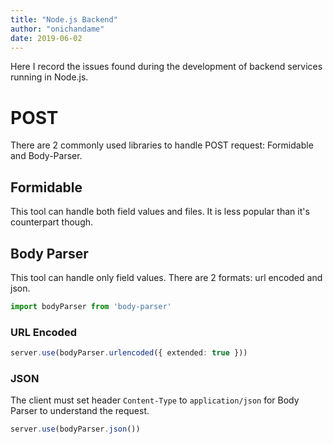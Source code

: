 ```yaml
---
title: "Node.js Backend"
author: "onichandame"
date: 2019-06-02
---
```


Here I record the issues found during the development of backend services running in Node.js.

# POST

There are 2 commonly used libraries to handle POST request: Formidable and Body-Parser.

## Formidable

This tool can handle both field values and files. It is less popular than it's counterpart though.

## Body Parser

This tool can handle only field values. There are 2 formats: url encoded and json.

```typescript
import bodyParser from 'body-parser'
```

### URL Encoded

```typescript
server.use(bodyParser.urlencoded({ extended: true }))
```

### JSON

The client must set header `Content-Type` to `application/json` for Body Parser to understand the request.

```typescript
server.use(bodyParser.json())
```
